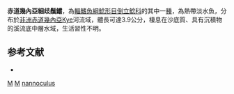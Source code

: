 {{Speciesbox 
| taxon = Microsynodontis nannoculus
| status = DD
| status_system = IUCN3.1
| authority = [[Ng|Ng]], 2004
| synonyms = 
}}

'''赤道幾內亞細歧鬚鱨'''，為[[輻鰭魚綱|輻鰭魚綱]][[鯰形目|鯰形目]][[倒立鯰科|倒立鯰科]]的其中一[[種|種]]，為熱帶淡水魚，分布於[[非洲|非洲]][[赤道幾內亞|赤道幾內亞]]Kye河流域，體長可達3.9公分，棲息在沙底質、具有沉積物的溪流底中層水域，生活習性不明。

==参考文献==
*{{FishBase_species|genus=Microsynodontis|species=nannoculus|year=2015|month=5}}

{{Taxonbar}}

[[Category:2004年描述的鱼类|M]]
[[Category:IUCN红色名录数据缺乏物种|M]]
[[Category:細歧鬚鱨屬|nannoculus]]